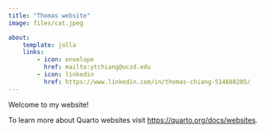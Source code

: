 ```yaml
---
title: "Thomas website"
image: files/cat.jpeg

about:
    template: jolla
    links:
        - icon: envelope
          href: mailto:ytchiang@ucsd.edu
        - icon: linkedin
          href: https://www.linkedin.com/in/thomas-chiang-514688285/
---
```


Welcome to my website!

To learn more about Quarto websites visit <https://quarto.org/docs/websites>.
